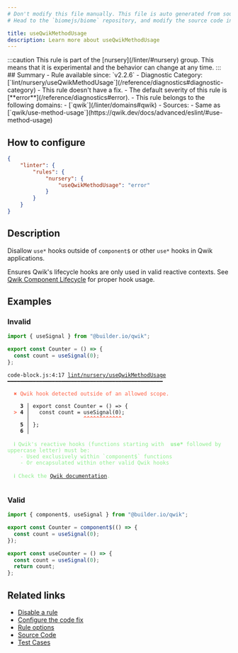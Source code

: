 ```yaml
---
# Don't modify this file manually. This file is auto generated from source, and you will lose your changes next time the website is built.
# Head to the `biomejs/biome` repository, and modify the source code in there.

title: useQwikMethodUsage
description: Learn more about useQwikMethodUsage
---
```


<Tabs>
<TabItem label="JSX and TSX" icon="seti:javascript">
:::caution
This rule is part of the [nursery](/linter/#nursery) group. This means that it is experimental and the behavior can change at any time.
:::
## Summary
- Rule available since: `v2.2.6`
- Diagnostic Category: [`lint/nursery/useQwikMethodUsage`](/reference/diagnostics#diagnostic-category)
- This rule doesn't have a fix.
- The default severity of this rule is [**error**](/reference/diagnostics#error).
- This rule belongs to the following domains:
  - [`qwik`](/linter/domains#qwik)
- Sources: 
  - Same as [`qwik/use-method-usage`](https://qwik.dev/docs/advanced/eslint/#use-method-usage)

## How to configure
```json title="biome.json"
{
	"linter": {
		"rules": {
			"nursery": {
				"useQwikMethodUsage": "error"
			}
		}
	}
}

```
## Description
Disallow `use*` hooks outside of `component$` or other `use*` hooks in Qwik applications.

Ensures Qwik's lifecycle hooks are only used in valid reactive contexts.
See [Qwik Component Lifecycle](https://qwik.dev/docs/components/lifecycle/) for proper hook usage.

## Examples

### Invalid

```js
import { useSignal } from "@builder.io/qwik";

export const Counter = () => {
  const count = useSignal(0);
};
```

<pre class="language-text"><code class="language-text">code-block.js:4:17 <a href="https://biomejs.dev/linter/rules/use-qwik-method-usage">lint/nursery/useQwikMethodUsage</a> ━━━━━━━━━━━━━━━━━━━━━━━━━━━━━━━━━━━━━━━━━━━━━━━━━<br /><br />  <strong><span style="color: Tomato;">✖</span></strong> <span style="color: Tomato;">Qwik hook detected outside of an allowed scope.</span><br />  <br />    <strong>3 │ </strong>export const Counter = () =&gt; &#123;<br />  <strong><span style="color: Tomato;">&gt;</span></strong> <strong>4 │ </strong>  const count = useSignal(0);<br />   <strong>   │ </strong>                <strong><span style="color: Tomato;">^</span></strong><strong><span style="color: Tomato;">^</span></strong><strong><span style="color: Tomato;">^</span></strong><strong><span style="color: Tomato;">^</span></strong><strong><span style="color: Tomato;">^</span></strong><strong><span style="color: Tomato;">^</span></strong><strong><span style="color: Tomato;">^</span></strong><strong><span style="color: Tomato;">^</span></strong><strong><span style="color: Tomato;">^</span></strong><strong><span style="color: Tomato;">^</span></strong><strong><span style="color: Tomato;">^</span></strong><strong><span style="color: Tomato;">^</span></strong><br />    <strong>5 │ </strong>&#125;;<br />    <strong>6 │ </strong><br />  <br />  <strong><span style="color: lightgreen;">ℹ</span></strong> <span style="color: lightgreen;">Qwik's reactive hooks (functions starting with  </span><span style="color: lightgreen;"><strong>use&#42;</strong></span><span style="color: lightgreen;"> followed by uppercase letter) must be:<br /></span>    <span style="color: lightgreen;">- Used exclusively within `component$` functions<br /></span>    <span style="color: lightgreen;">- Or encapsulated within other valid Qwik hooks</span><br />  <br />  <strong><span style="color: lightgreen;">ℹ</span></strong> <span style="color: lightgreen;">Check the </span><span style="color: lightgreen;"><a href="https://qwik.dev/docs/components/state/#use-methods">Qwik documentation</a></span><span style="color: lightgreen;">.</span><br />  <br /></code></pre>

### Valid

```js
import { component$, useSignal } from "@builder.io/qwik";

export const Counter = component$(() => {
  const count = useSignal(0);
});

export const useCounter = () => {
  const count = useSignal(0);
  return count;
};
```

## Related links

- [Disable a rule](/linter/#disable-a-rule)
- [Configure the code fix](/linter#configure-the-code-fix)
- [Rule options](/linter/#rule-options)
- [Source Code](https://github.com/biomejs/biome/blob/main/crates/biome_js_analyze/src/lint/nursery/use_qwik_method_usage.rs)
- [Test Cases](https://github.com/biomejs/biome/blob/main/crates/biome_js_analyze/tests/specs/nursery/useQwikMethodUsage)

</TabItem>
</Tabs>

